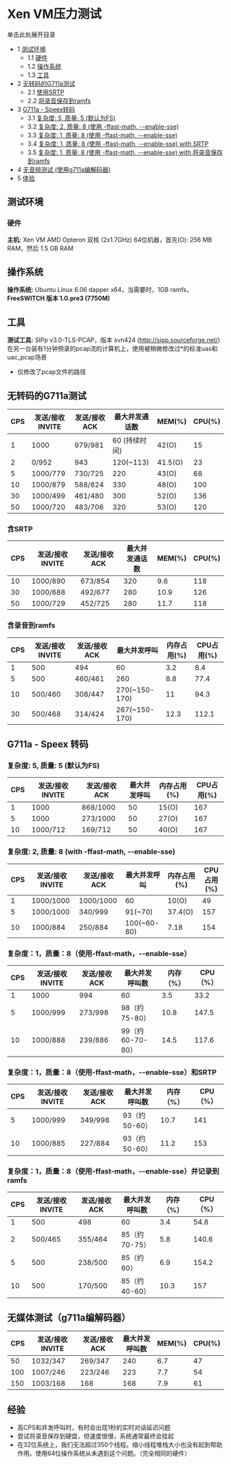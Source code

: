 # Xen VM压力测试

单击此处展开目录

* 1 [测试环境](#test-conditions)  
   * 1.1 [硬件](#hardware)  
   * 1.2 [操作系统](#os)  
   * 1.3 [工具](#tools)
* 2 [无转码的G711a测试](#g711a-tests-without-transcoding)  
   * 2.1 [使用SRTP](#with-srtp)  
   * 2.2 [将录音保存到ramfs](#with-recording-to-ramfs)
* 3 [G711a - Speex转码](#g711a---speex-transcoding)  
   * 3.1 [复杂度: 5, 质量: 5 (默认为FS)](#complexity-5-quality-5-default-to-fs)  
   * 3.2 [复杂度: 2, 质量: 8 (使用 -ffast-math, --enable-sse)](#complexity-2-quality-8-with--ffast-math---enable-sse)  
   * 3.3 [复杂度: 1, 质量: 8 (使用 -ffast-math, --enable-sse)](#complexity-2-quality-8-with--ffast-math---enable-sse)  
   * 3.4 [复杂度: 1, 质量: 8 (使用 -ffast-math, --enable-sse) with SRTP](#complexity-1-quality-8-with--ffast-math---enable-sse-with-srtp)  
   * 3.5 [复杂度: 1, 质量: 8 (使用 -ffast-math, --enable-sse) with 将录音保存到ramfs](#complexity-1-quality-8-with--ffast-math---enable-sse-with-recording-to-ramfs)
* 4 [无音频测试 (使用g711a编解码器)](#no-media-tests-g711a-codec)
* 5 [体验](#experience)

## 测试环境

### 硬件

**主机:** Xen VM AMD Opteron 双核 (2x1.7GHz) 64位机器，首先(O): 256 MB RAM，然后 1.5 GB RAM 

## 操作系统

**操作系统:** Ubuntu Linux 6.06 dapper x64，当需要时，1GB ramfs，**FreeSWITCH 版本 1.0.pre3 (7750M)** 

## 工具

**测试工具:** SIPp v3.0-TLS-PCAP，版本 svn424 (<http://sipp.sourceforge.net/>) 在另一台装有1分钟预录的pcap流的计算机上，使用被稍微修改过\*的标准uas和uac\_pcap场景

* 仅修改了pcap文件的路径

## 无转码的G711a测试

| CPS | 发送/接收 INVITE | 发送/接收 ACK | 最大并发通话数 | MEM(%) | CPU(%) |
| --- | ---------------------- | ------------------- | ------------------------ | ------ | ------ |
| 1   | 1000                   | 979/981             | 60 (持续时间)              | 42(O)  | 15     |
| 2   | 0/952                  | 943                 | 120(\~113)               | 41.5(O) | 23    |
| 5   | 1000/779               | 730/725             | 220                      | 43(O)  | 68     |
| 10  | 1000/879               | 588/824             | 330                      | 48(O)  | 100    |
| 30  | 1000/499               | 461/480             | 300                      | 52(O) | 136    |
| 50  | 1000/720               | 483/706             | 320                      | 53(O) | 120    |

### 含SRTP

| CPS | 发送/接收 INVITE | 发送/接收 ACK | 最大并发通话数 | MEM(%) | CPU(%) |
| --- | ---------------------- | ------------------- | ------------------------ | ------ | ------ |
| 10  | 1000/890               | 673/854             | 320                      | 9.6    | 118    |
| 30  | 1000/688               | 492/677             | 280                      | 10.9   | 126    |
| 50  | 1000/729               | 452/725             | 280                      | 11.7   | 118    |

### 含录音到ramfs

| CPS | 发送/接收 INVITE | 发送/接收 ACK | 最大并发呼叫 | 内存占用(%) | CPU占用(%) |
| --- | -------------- | ------------- | -------------- | ----------- | ----------- |
| 1   | 500            | 494           | 60             | 3.2         | 8.4         |
| 5   | 500            | 460/461       | 260            | 8.8         | 77.4        |
| 10  | 500/460        | 308/447       | 270(\~150-170) | 11          | 94.3        |
| 30  | 500/468        | 314/424       | 267(\~150-170) | 12.3        | 112.1       |

## G711a - Speex 转码

### 复杂度: 5, 质量: 5 (默认为FS)

| CPS | 发送/接收 INVITE | 发送/接收 ACK | 最大并发呼叫 | 内存占用(%) | CPU占用(%) |
| --- | -------------- | ------------- | -------------- | ----------- | ----------- |
| 1   | 1000           | 868/1000      | 50             | 15(O)       | 167         |
| 5   | 1000           | 273/1000      | 50             | 27(O)       | 167         |
| 10  | 1000/712       | 169/712       | 50             | 40(O)       | 167         |

### 复杂度: 2, 质量: 8 (with -ffast-math, --enable-sse)

| CPS | 发送/接收 INVITE | 发送/接收 ACK | 最大并发呼叫 | 内存占用(%) | CPU占用(%) |
| --- | -------------- | ------------- | -------------- | ----------- | ----------- |
| 1   | 1000/1000      | 1000/1000     | 60             | 10(O)       | 49          |
| 5   | 1000/1000      | 340/999       | 91(\~70)       | 37.4(O)     | 157         |
| 10  | 1000/884       | 250/884       | 100(\~60-80)   | 7.18        | 154         |

### 复杂度：1，质量：8（使用-ffast-math，--enable-sse）

| CPS | 发送/接收INVITE    | 发送/接收ACK   | 最大并发呼叫数   | 内存（%） | CPU（%） |
| ---- | --------------- | ------------- | ----------------- | -------- | ------ |
| 1     | 1000             | 994            | 60                      | 3.5        | 33.2     |
| 5     | 1000/999       | 273/998      | 98（约75-80）   | 10.8      | 147.5  |
| 10   | 1000/888       | 239/886      |99（约60-70-80） | 14.5      | 117.6  |

### 复杂度：1，质量：8（使用-ffast-math，--enable-sse）和SRTP

| CPS | 发送/接收INVITE    | 发送/接收ACK   | 最大并发呼叫数   | 内存（%） | CPU（%） |
| ---- | --------------- | ------------- | ----------------- | -------- | ------ |
| 5     | 1000/999       | 349/998      | 93（约50-60）    | 10.7      | 141    |
| 10   | 1000/885       | 227/884      | 93（约50-60）    | 11.2      | 153    |

### 复杂度：1，质量：8（使用-ffast-math，--enable-sse）并记录到ramfs

| CPS | 发送/接收INVITE    | 发送/接收ACK   | 最大并发呼叫数   | 内存（%） | CPU（%） |
| ---- | --------------- | ------------- | ----------------- | -------- | ------ |
| 1     | 500               | 498            | 60                      | 3.4        | 54.8     |
| 2     | 500/465       | 355/464      | 85（约70-75）     | 5.8        | 140.6  |
| 5     | 500               | 238/500      | 85（约60）        | 6.9        | 154.2  |
| 10   | 500               | 170/500      | 85（约40-60）     | 10.3      | 157    |

## 无媒体测试（g711a编解码器）

| CPS | 发送/接收INVITE | 发送/接收ACK | 最大并发呼叫数 | MEM(%) | CPU(%) |
| --- | ------------- | ------------ | -------------- | ------ | ------ |
| 50  | 1032/347      | 269/347      | 240            | 6.7    | 47     |
| 100 | 1007/246      | 223/246      | 223            | 7.7    | 54     |
| 150 | 1003/168      | 168          | 168            | 7.9    | 61     |

## 经验

* 高CPS和并发呼叫时，有时会出现1秒的实时对话延迟问题
* 尝试将录音保存到硬盘，但速度很慢，系统通常最终会挂起
* 在32位系统上，我们无法超过350个线程。缩小线程堆栈大小也没有起到帮助作用。使用64位操作系统从未遇到这个问题。（完全相同的硬件）